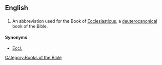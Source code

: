==English==

==={{abbreviation}}===
{{en-abbr}}

# {{biblical}} An abbreviation used for the Book of [[Ecclesiasticus]], a [[deuterocanonical]] book of the Bible. 

====Synonyms====
*[[Eccl.]]

[[Category:Books of the Bible]]